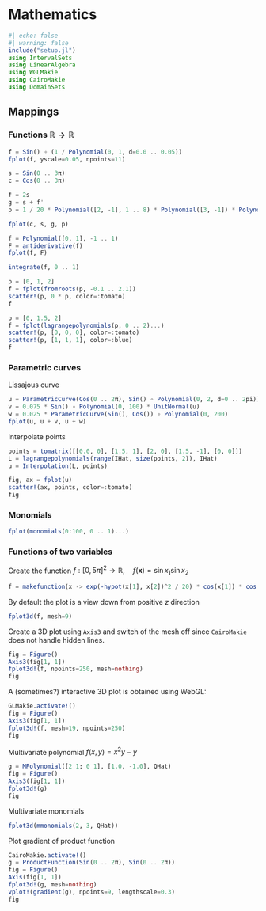 # Mathematics

```julia
#| echo: false
#| warning: false
include("setup.jl")
using IntervalSets
using LinearAlgebra
using WGLMakie
using CairoMakie
using DomainSets
```


## Mappings

### Functions $\mathbb{R} \to \mathbb{R}$

```julia
f = Sin() ∘ (1 / Polynomial(0, 1, d=0.0 .. 0.05))
fplot(f, yscale=0.05, npoints=11)
```

```julia
s = Sin(0 .. 3π)
c = Cos(0 .. 3π)

f = 2s
g = s + f'
p = 1 / 20 * Polynomial([2, -1], 1 .. 8) * Polynomial([3, -1]) * Polynomial([4.5, -1]) * Polynomial([8, -1])

fplot(c, s, g, p)
```

```julia
f = Polynomial([0, 1], -1 .. 1)
F = antiderivative(f)
fplot(f, F)
```

```julia
integrate(f, 0 .. 1)
```

```julia
p = [0, 1, 2]
f = fplot(fromroots(p, -0.1 .. 2.1))
scatter!(p, 0 * p, color=:tomato)
f
```

```julia
p = [0, 1.5, 2]
f = fplot(lagrangepolynomials(p, 0 .. 2)...)
scatter!(p, [0, 0, 0], color=:tomato)
scatter!(p, [1, 1, 1], color=:blue)
f
```


### Parametric curves

Lissajous curve

```julia
u = ParametricCurve(Cos(0 .. 2π), Sin() ∘ Polynomial(0, 2, d=0 .. 2pi))
v = 0.075 * Sin() ∘ Polynomial(0, 100) * UnitNormal(u)
w = 0.025 * ParametricCurve(Sin(), Cos()) ∘ Polynomial(0, 200)
fplot(u, u + v, u + w)
```

Interpolate points

```julia
points = tomatrix([[0.0, 0], [1.5, 1], [2, 0], [1.5, -1], [0, 0]])
L = lagrangepolynomials(range(IHat, size(points, 2)), IHat)
u = Interpolation(L, points)

fig, ax = fplot(u)
scatter!(ax, points, color=:tomato)
fig
```


### Monomials

```julia
fplot(monomials(0:100, 0 .. 1)...)
```


### Functions of two variables

Create the function $f : [0, 5\pi]^2 \to \mathbb{R}, \quad f(\mathbf{x}) = \sin x_1 \sin x_2$

```julia
f = makefunction(x -> exp(-hypot(x[1], x[2])^2 / 20) * cos(x[1]) * cos(x[2]), -2π .. 2π, -2π .. 2π);
```

By default the plot is a view down from positive $z$ direction

```julia
fplot3d(f, mesh=9)
```

Create a 3D plot using `Axis3` and switch of the mesh off since `CairoMakie` does not handle hidden lines.

```julia
fig = Figure()
Axis3(fig[1, 1])
fplot3d!(f, npoints=250, mesh=nothing)
fig
```

A (sometimes?) interactive 3D plot is obtained using WebGL:

```julia
GLMakie.activate!()
fig = Figure()
Axis3(fig[1, 1])
fplot3d!(f, mesh=19, npoints=250)
fig
```

Multivariate polynomial $f(x, y) = x^2 y - y$

```julia
g = MPolynomial([2 1; 0 1], [1.0, -1.0], QHat)
fig = Figure()
Axis3(fig[1, 1])
fplot3d!(g)
fig
```

Multivariate monomials

```julia
fplot3d(mmonomials(2, 3, QHat))
```

Plot gradient of product function

```julia
CairoMakie.activate!()
g = ProductFunction(Sin(0 .. 2π), Sin(0 .. 2π))
fig = Figure()
Axis(fig[1, 1])
fplot3d!(g, mesh=nothing)
vplot!(gradient(g), npoints=9, lengthscale=0.3)
fig
```


